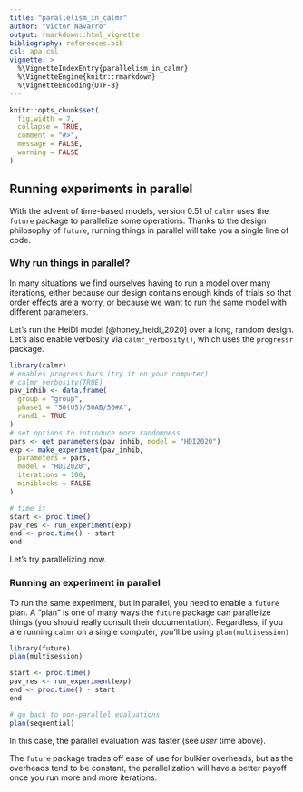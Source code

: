 ```yaml
---
title: "parallelism_in_calmr"
author: "Victor Navarro"
output: rmarkdown::html_vignette
bibliography: references.bib
csl: apa.csl
vignette: >
  %\VignetteIndexEntry{parallelism_in_calmr}
  %\VignetteEngine{knitr::rmarkdown}
  %\VignetteEncoding{UTF-8}
---
```


```r
knitr::opts_chunk$set(
  fig.width = 7,
  collapse = TRUE,
  comment = "#>",
  message = FALSE,
  warning = FALSE
)
```

## Running experiments in parallel

With the advent of time-based models, version 0.51 of `calmr` uses the `future` package to parallelize some operations.
Thanks to the design philosophy of `future`, running things in parallel will take you a single line of code.

### Why run things in parallel?

In many situations we find ourselves having to run a model over many iterations, either
because our design contains enough kinds of trials so that order effects are a worry, or 
because we want to run the same model with different parameters.

Let's run the HeiDI model [@honey_heidi_2020] over a long, random design.
Let's also enable verbosity via `calmr_verbosity()`, which uses the `progressr` package.

```r
library(calmr)
# enables progress bars (try it on your computer)
# calmr_verbosity(TRUE)
pav_inhib <- data.frame(
  group = "group",
  phase1 = "50(US)/50AB/50#A",
  rand1 = TRUE
)
# set options to introduce more randomness
pars <- get_parameters(pav_inhib, model = "HDI2020")
exp <- make_experiment(pav_inhib,
  parameters = pars,
  model = "HDI2020",
  iterations = 100,
  miniblocks = FALSE
)

# time it
start <- proc.time()
pav_res <- run_experiment(exp)
end <- proc.time() - start
end
```

Let's try parallelizing now.

### Running an experiment in parallel

To run the same experiment, but in parallel, you need to enable a `future` plan.
A "plan" is one of many ways the `future` package can parallelize things 
(you should really consult their documentation).
Regardless, if you are running `calmr` on a single computer, you'll be using `plan(multisession)`

```r
library(future)
plan(multisession)

start <- proc.time()
pav_res <- run_experiment(exp)
end <- proc.time() - start
end

# go back to non-parallel evaluations
plan(sequential)
```

In this case, the parallel evaluation was faster (see *user* time above).

The `future` package trades off ease of use for bulkier overheads, 
but as the overheads tend to be constant, 
the parallelization will have a better payoff once you run 
more and more iterations.




